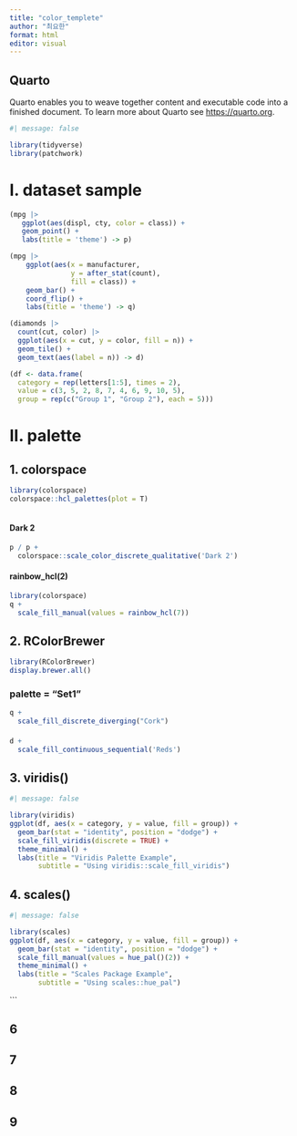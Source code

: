 ```yaml
---
title: "color_templete"
author: "최요한"
format: html
editor: visual
---
```


## Quarto

Quarto enables you to weave together content and executable code into a finished document. To learn more about Quarto see <https://quarto.org>.

```r
#| message: false

library(tidyverse)
library(patchwork)

```

# I. dataset sample

```r

(mpg |> 
   ggplot(aes(displ, cty, color = class)) +
   geom_point() +
   labs(title = 'theme') -> p)

(mpg |> 
    ggplot(aes(x = manufacturer, 
               y = after_stat(count), 
               fill = class)) +
    geom_bar() +
    coord_flip() +
    labs(title = 'theme') -> q)

(diamonds |>
  count(cut, color) |> 
  ggplot(aes(x = cut, y = color, fill = n)) +
  geom_tile() +
  geom_text(aes(label = n)) -> d)

(df <- data.frame(
  category = rep(letters[1:5], times = 2),
  value = c(3, 5, 2, 8, 7, 4, 6, 9, 10, 5),
  group = rep(c("Group 1", "Group 2"), each = 5)))

```

# II. palette

## 1. colorspace

```r

library(colorspace)
colorspace::hcl_palettes(plot = T)
  
```

#### Dark 2

```r

p / p +
  colorspace::scale_color_discrete_qualitative('Dark 2')

```

#### rainbow_hcl(2)

```r

library(colorspace)
q + 
  scale_fill_manual(values = rainbow_hcl(7))

```

## 2. RColorBrewer

```r

library(RColorBrewer)
display.brewer.all()

```

### palette = "Set1"

```r

q +
  scale_fill_discrete_diverging("Cork")

```

#### 

```r

d +
  scale_fill_continuous_sequential('Reds') 

```

## 3. viridis()

```r
#| message: false

library(viridis)
ggplot(df, aes(x = category, y = value, fill = group)) +
  geom_bar(stat = "identity", position = "dodge") +
  scale_fill_viridis(discrete = TRUE) +  
  theme_minimal() +
  labs(title = "Viridis Palette Example", 
       subtitle = "Using viridis::scale_fill_viridis")


```

## 4. scales()

```r
#| message: false

library(scales)
ggplot(df, aes(x = category, y = value, fill = group)) +
  geom_bar(stat = "identity", position = "dodge") +
  scale_fill_manual(values = hue_pal()(2)) +
  theme_minimal() +
  labs(title = "Scales Package Example", 
       subtitle = "Using scales::hue_pal")


```

\`\`\`

## 6

## 7

## 8

## 9
